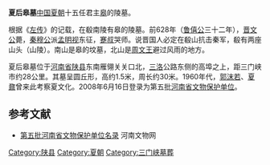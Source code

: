 {{Notability Unreferenced|time=2018-09-28T07:34:08+00:00}}
{{NoteTA
| 1=zh-hans:夏后; zh-hant:夏后;
}}
{{文物保护单位
| 级别 = 省级
| 省区市 = 河南省
| 名称 = 夏后皋墓
| 图片 = 
| 所在 = [[三门峡市|三门峡市]][[陕县|陕县]]
| 分类 = 古墓葬 
| 时代 = [[夏朝|夏朝]]
| 编号 = 5-272
| 登录 = 2008年6月16日
}}
'''夏后皋墓'''[[中国|中国]][[夏朝|夏朝]]十五任君主[[皋|皋]]的陵墓。

根据《[[左传|左传]]》的记载，在殽南陵有皋的陵墓。前628年（[[鲁僖公|鲁僖公]]三十二年），[[晋文公|晋文公]]薨，[[秦穆公|秦穆公]]派[[孟明视|孟明视]]东征，[[蹇叔|蹇叔]]哭师。说晋国人必定在殽山抗击秦军，殽有两座山头（山陵）。南山是皋的坟墓，北山是[[周文王|周文王]]避过风雨的地方。

夏后皋墓位于[[河南省|河南省]][[陕县|陕县]]东南雁翎关关口北，[[三门峡|三]][[洛宁|洛]]公路东侧的高埠之上，距三门峡市约28公里。其墓呈圆丘形，高约1.5米，周长约30米。1960年代，[[郭沫若|郭沫若]]、[[夏鼐|夏鼐]]曾来此考察夏文化。2008年6月16日登录为第五批[[河南省文物保护单位|河南省文物保护单位]]。

==参考文献==
*[https://web.archive.org/web/20161011084546/http://www.haww.gov.cn/wwzy/2008-09/11/content_109391.htm 第五批河南省文物保护单位名录] 河南文物网
[[Category:陕县|Category:陕县]]
[[Category:夏朝|Category:夏朝]]
[[Category:三门峡墓葬|Category:三门峡墓葬]]